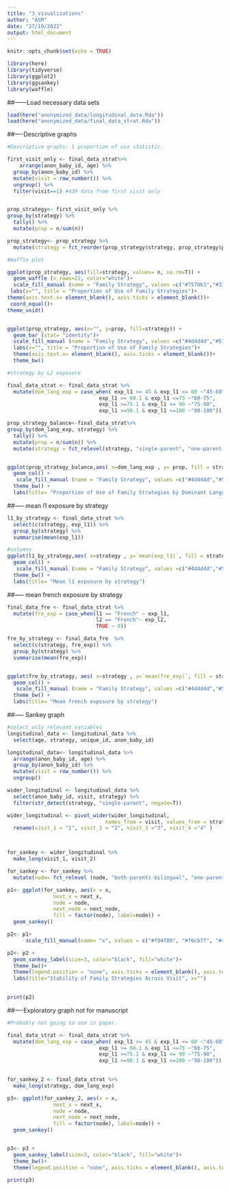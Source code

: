 ```yaml
---
title: "3_visualizations"
author: "ASM"
date: "27/10/2022"
output: html_document
---
```


```r
knitr::opts_chunk$set(echo = TRUE)
```

```r
library(here)
library(tidyverse)
library(ggplot2)
library(ggsankey)
library(waffle)
```

##------Load necessary data sets

```r

load(here("anonymized_data/longitudinal_data.Rda"))
load(here("anonymized_data/final_data_strat.Rda"))

```


##----Descriptive graphs
```r
#Descriptive graphs: 1 proportion of use statistic.

first_visit_only <- final_data_strat%>%
    arrange(anon_baby_id, age) %>%
  group_by(anon_baby_id) %>%
  mutate(visit = row_number()) %>%
  ungroup() %>%
  filter(visit==1) #439 data from first visit only


prop_strategy<- first_visit_only %>%
group_by(strategy) %>%
  tally() %>%
  mutate(prop = n/sum(n)) 

prop_strategy<- prop_strategy %>%
  mutate(strategy = fct_reorder(prop_strategy$strategy, prop_strategy$prop, .desc=F))

#Waffle plot

ggplot(prop_strategy, aes(fill=strategy, values= n, na.rm=T)) +
  geom_waffle (n_rows=22, color="white")+
  scale_fill_manual (name = "Family Strategy", values =c("#7570b3","#33a02c","#b2df8a", "#d95f02", "#FFC107", "#1f78b4")) +
 labs(x="", title = "Proportion of Use of Family Strategies")+
theme(axis.text.x= element_blank(), axis.ticks = element_blank())+
 coord_equal()+
theme_void() 


ggplot(prop_strategy, aes(x="", y=prop, fill=strategy)) +
  geom_bar (stat= "identity")+
  scale_fill_manual (name = "Family Strategy", values =c("#4d4d4d","#57bc53","#008c77", "#4169e1", "#f6cb7f", "#f94f80")) +
  labs(x="", title = "Proportion of Use of Family Strategies")+
  theme(axis.text.x= element_blank(), axis.ticks = element_blank())+
  theme_bw() 

#strategy by L2 exposure

final_data_strat <- final_data_strat %>%
  mutate(dom_lang_exp = case_when( exp_l1 >= 45 & exp_l1 <= 60 ~"45-60",
                              exp_l1 >= 60.1 & exp_l1 <=75 ~"60-75",
                              exp_l1 >=75.1 & exp_l1 <= 90 ~"75-90",
                              exp_l1 >=90.1 & exp_l1 <=100 ~"90-100"))

prop_strategy_balance<-final_data_strat%>%
group_by(dom_lang_exp, strategy) %>%
  tally() %>%
  mutate(prop = n/sum(n)) %>%
  mutate(strategy = fct_relevel(strategy, "single-parent", "one-parent-one-lang-strict","one-parent-one-lang-flex","one-language-at-home","one-parent-bilingual", "both-parents-bilingual"))


ggplot(prop_strategy_balance,aes( x=dom_lang_exp , y= prop, fill = strategy )) +
  geom_col() +
   scale_fill_manual (name = "Family Strategy", values =c("#4d4d4d","#57bc53","#008c77", "#4169e1", "#f6cb7f", "#f94f80")) +
  theme_bw() +
  labs(title= "Proportion of Use of Family Strategies by Dominant Language Exposure Bin")
```

##----- mean l1 exposure by strategy
```r

l1_by_strategy <- final_data_strat %>%
  select(c(strategy, exp_l1)) %>%
  group_by(strategy) %>%
  summarise(mean(exp_l1))

#columns
ggplot(l1_by_strategy,aes( x=strategy , y=`mean(exp_l1)`, fill = strategy )) +
  geom_col() +
   scale_fill_manual (name = "Family Strategy", values =c("#4d4d4d","#57bc53","#008c77", "#4169e1", "#f6cb7f", "#f94f80")) +
  theme_bw() +
  labs(title= "Mean l1 exposure by strategy")

```
##----- mean french exposure by strategy
```r
final_data_fre <- final_data_strat %>%
  mutate(fre_exp = case_when(l1 == "French" ~ exp_l1,
                             l2 == "French"~ exp_l2,
                             TRUE ~ 0))

fre_by_strategy <- final_data_fre  %>%
  select(c(strategy, fre_exp)) %>%
  group_by(strategy) %>%
  summarise(mean(fre_exp))


ggplot(fre_by_strategy, aes( x=strategy , y=`mean(fre_exp)`, fill = strategy )) +
  geom_col() +
   scale_fill_manual (name = "Family Strategy", values =c("#4d4d4d","#57bc53","#008c77", "#4169e1", "#f6cb7f", "#f94f80")) +
  theme_bw() +
  labs(title= "Mean french exposure by strategy")
```


##----- Sankey graph

```r
#select only relevant variables
longitudinal_data <- longitudinal_data %>%
  select(age, strategy, unique_id, anon_baby_id)

longitudinal_data<- longitudinal_data %>%
  arrange(anon_baby_id, age) %>%
  group_by(anon_baby_id) %>%
  mutate(visit = row_number()) %>%
  ungroup() 

wider_longitudinal <- longitudinal_data %>%
  select(anon_baby_id, visit, strategy) %>%
  filter(str_detect(strategy, "single-parent", negate=T))

wider_longitudinal <- pivot_wider(wider_longitudinal,
                                names_from = visit, values_from = strategy ) %>%
  rename(visit_1 = "1", visit_2 = "2", visit_3 ="3", visit_4 ="4" ) 



for_sankey <- wider_longitudinal %>%
  make_long(visit_1, visit_2) 

for_sankey <- for_sankey %>%
  mutate(node= fct_relevel (node, "both-parents-bilingual", "one-parent-bilingual", "one-language-at-home", "one-parent-one-lang-flex", "one-parent-one-lang-strict"))

p1<- ggplot(for_sankey, aes(x = x, 
               next_x = next_x, 
               node = node, 
               next_node = next_node,
               fill = factor(node), label=node)) +
  geom_sankey() 

p2<- p1+ 
      scale_fill_manual(name= "x", values = c("#f94f80", "#f6cb7f", "#4169e1", "#008c77", "#57bc53"))

p2<- p2 + 
  geom_sankey_label(size=3, color="black", fill="white")+
  theme_bw()+
  theme(legend.position = "none", axis.ticks = element_blank(), axis.text.y = element_blank()) +
  labs(title="Stability of Family Strategies Across Visit", x="")
  

print(p2)


``` 


##----Exploratory graph not for manuscript
```r
#Probably not going to use in paper.

final_data_strat <- final_data_strat %>%
  mutate(dom_lang_exp = case_when( exp_l1 >= 45 & exp_l1 <= 60 ~"45-60",
                              exp_l1 >= 60.1 & exp_l1 <=75 ~"60-75",
                              exp_l1 >=75.1 & exp_l1 <= 90 ~"75-90",
                              exp_l1 >=90.1 & exp_l1 <=100 ~"90-100"))
    

for_sankey_2 <- final_data_strat %>%
  make_long(strategy, dom_lang_exp) 

p3<- ggplot(for_sankey_2, aes(x = x, 
               next_x = next_x, 
               node = node, 
               next_node = next_node,
               fill = factor(node), label=node)) +
  geom_sankey() 


p3<- p3 + 
  geom_sankey_label(size=3, color="black", fill="white")+
  theme_bw()+
  theme(legend.position = "none", axis.ticks = element_blank(), axis.text.y = element_blank()) 

print(p3)
```

